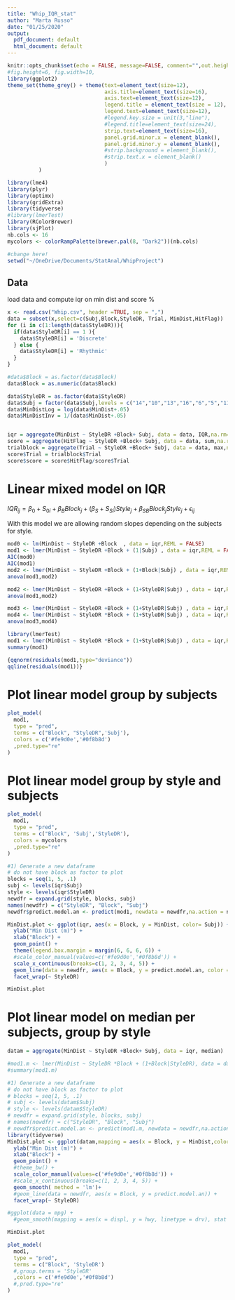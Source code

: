 ```yaml
---
title: "Whip_IQR_stat"
author: "Marta Russo"
date: "01/25/2020"
output:
  pdf_document: default
  html_document: default
---
```


```r
knitr::opts_chunk$set(echo = FALSE, message=FALSE, comment="",out.height='100%',  eval = TRUE, warning = FALSE)
#fig.height=6, fig.width=10, 
library(ggplot2)
theme_set(theme_grey() + theme(text=element_text(size=12), 
                               axis.title=element_text(size=16), 
                               axis.text=element_text(size=12),
                               legend.title = element_text(size = 12),
                               legend.text=element_text(size=12),
                               #legend.key.size = unit(3,"line"),
                               #legend.title=element_text(size=24),
                               strip.text=element_text(size=16),
                               panel.grid.minor.x = element_blank(),
                               panel.grid.minor.y = element_blank(),
                               #strip.background = element_blank(),
                               #strip.text.x = element_blank()
                               )
          )

library(lme4)
library(plyr)
library(optimx)
library(gridExtra)
library(tidyverse)
#library(lmerTest)
library(RColorBrewer)
library(sjPlot)
nb.cols <- 16
mycolors <- colorRampPalette(brewer.pal(8, "Dark2"))(nb.cols)

#change here!
setwd("~/OneDrive/Documents/StatAnal/WhipProject")


```


## Data 

load data and compute iqr on min dist and score %

```r
x <- read.csv("Whip.csv", header =TRUE, sep = ",")
data = subset(x,select=c(Subj,Block,StyleDR, Trial, MinDist,HitFlag))
for (i in c(1:length(data$StyleDR))){
  if(data$StyleDR[i] == 1 ){
    data$StyleDR[i] = 'Discrete'
  } else {
    data$StyleDR[i] = 'Rhythmic'
  }
}

#data$Block = as.factor(data$Block)
data$Block = as.numeric(data$Block)

data$StyleDR = as.factor(data$StyleDR)
data$Subj = factor(data$Subj,levels = c("14","10","13","16","6","5","11","4","3","1","8","7","2","15","9","12"))
data$MinDistLog = log(data$MinDist+.05)
data$MinDistInv = 1/(data$MinDist+.05)


iqr = aggregate(MinDist ~ StyleDR +Block+ Subj, data = data, IQR,na.rm=TRUE) 
score = aggregate(HitFlag ~ StyleDR +Block+ Subj, data = data, sum,na.rm=TRUE) 
trialblock = aggregate(Trial ~ StyleDR +Block+ Subj, data = data, max,na.rm=TRUE) 
score$Trial = trialblock$Trial
score$score = score$HitFlag/score$Trial
```

#  Linear mixed model on IQR

$IQR_{ij} = \beta_0 + S_{0i}  +\beta_{B} Block_j + (\beta_{S} + S_{Si})Style_j + \beta_{SB}Block_j Style_j + \epsilon_{ij}$

With this model we are allowing random slopes depending on the subjects for style.

```r

mod0 <- lm(MinDist ~ StyleDR +Block  , data = iqr,REML = FALSE)
mod1 <- lmer(MinDist ~ StyleDR +Block + (1|Subj) , data = iqr,REML = FALSE)
AIC(mod0)
AIC(mod1)
mod2 <- lmer(MinDist ~ StyleDR +Block + (1+Block|Subj) , data = iqr,REML = FALSE)
anova(mod1,mod2)

mod2 <- lmer(MinDist ~ StyleDR +Block + (1+StyleDR|Subj) , data = iqr,REML = FALSE)
anova(mod1,mod2)

mod3 <- lmer(MinDist ~ StyleDR +Block + (1+StyleDR|Subj) , data = iqr,REML = FALSE)
mod4 <- lmer(MinDist ~ StyleDR *Block + (1+StyleDR|Subj) , data = iqr,REML = FALSE)
anova(mod3,mod4)

library(lmerTest)
mod1 <- lmer(MinDist ~ StyleDR *Block + (1+StyleDR|Subj) , data = iqr,REML = FALSE)
summary(mod1)

{qqnorm(residuals(mod1,type="deviance"))
qqline(residuals(mod1))}

```

# Plot linear model group by subjects

```r
plot_model(
  mod1, 
  type = "pred", 
  terms = c("Block", "StyleDR",'Subj'), 
  colors = c('#fe9d0e','#0f8b8d')
  ,pred.type="re"
)


```

# Plot linear model group by style and subjects

```r
plot_model(
  mod1, 
  type = "pred", 
  terms = c("Block", 'Subj','StyleDR'), 
  colors = mycolors
  ,pred.type="re"
)


```

```r
#1) Generate a new dataframe
# do not have block as factor to plot
blocks = seq(1, 5, .1)
subj <- levels(iqr$Subj)
style <- levels(iqr$StyleDR)
newdfr = expand.grid(style, blocks, subj)
names(newdfr) = c("StyleDR", "Block", "Subj")
newdfr$predict.model.an <- predict(mod1, newdata = newdfr,na.action = na.pass)

MinDist.plot <- ggplot(iqr, aes(x = Block, y = MinDist, color= Subj)) +
  ylab("Min Dist (m)") +
  xlab("Block") +
  geom_point() +
  theme(legend.box.margin = margin(6, 6, 6, 6)) +
  #scale_color_manual(values=c('#fe9d0e','#0f8b8d')) +
  scale_x_continuous(breaks=c(1, 2, 3, 4, 5)) +
  geom_line(data = newdfr, aes(x = Block, y = predict.model.an, color = Subj)) +
  facet_wrap(~ StyleDR)

MinDist.plot

```

# Plot linear model on median per subjects, group by style 

```r
datam = aggregate(MinDist ~ StyleDR +Block+ Subj, data = iqr, median)

#mod1.m <- lmer(MinDist ~ StyleDR *Block + (1+Block|StyleDR), data = datam, REML = F)
#summary(mod1.m)

#1) Generate a new dataframe
# do not have block as factor to plot
# blocks = seq(1, 5, .1)
# subj <- levels(datam$Subj)
# style <- levels(datam$StyleDR)
# newdfr = expand.grid(style, blocks, subj)
# names(newdfr) = c("StyleDR", "Block", "Subj")
# newdfr$predict.model.an <- predict(mod1.m, newdata = newdfr,na.action = na.pass)
library(tidyverse)
MinDist.plot <- ggplot(datam,mapping = aes(x = Block, y = MinDist,color= StyleDR)) +
  ylab("Min Dist (m)") +
  xlab("Block") +
  geom_point() +
  #theme_bw() +
  scale_color_manual(values=c('#fe9d0e','#0f8b8d')) +
  #scale_x_continuous(breaks=c(1, 2, 3, 4, 5)) +
  geom_smooth( method = 'lm')+
  #geom_line(data = newdfr, aes(x = Block, y = predict.model.an)) +
  facet_wrap(~ StyleDR)

#ggplot(data = mpg) + 
  #geom_smooth(mapping = aes(x = displ, y = hwy, linetype = drv), stat = lm)

MinDist.plot

plot_model(
  mod1, 
  type = "pred", 
  terms = c("Block", 'StyleDR')
  #,group.terms = 'StyleDR'
  ,colors = c('#fe9d0e','#0f8b8d')
  #,pred.type="re"
)


```

